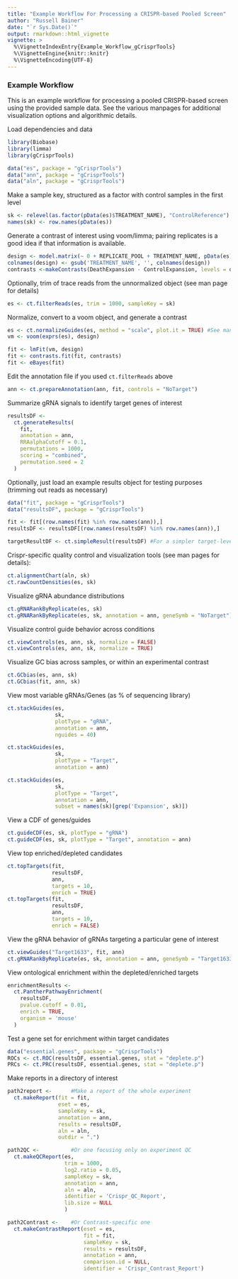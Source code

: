 ```yaml
---
title: "Example Workflow For Processing a CRISPR-based Pooled Screen"
author: "Russell Bainer"
date: "`r Sys.Date()`"
output: rmarkdown::html_vignette
vignette: >
  %\VignetteIndexEntry{Example_Workflow_gCrisprTools}
  %\VignetteEngine{knitr::knitr}
  %\VignetteEncoding{UTF-8}
---
```

### Example Workflow
This is an example workflow for processing a pooled CRISPR-based screen using the provided sample data. See the various manpages for additional visualization options and algorithmic details. 

Load dependencies and data
```r
library(Biobase)
library(limma)
library(gCrisprTools)

data("es", package = "gCrisprTools")
data("ann", package = "gCrisprTools")
data("aln", package = "gCrisprTools")
```

Make a sample key, structured as a factor with control samples in the first level
```r
sk <- relevel(as.factor(pData(es)$TREATMENT_NAME), "ControlReference")
names(sk) <- row.names(pData(es))
```

Generate a contrast of interest using voom/limma; pairing replicates is a good idea if that information is available. 
```r
design <- model.matrix(~ 0 + REPLICATE_POOL + TREATMENT_NAME, pData(es))
colnames(design) <- gsub('TREATMENT_NAME', '', colnames(design))
contrasts <-makeContrasts(DeathExpansion - ControlExpansion, levels = design)
```

Optionally, trim of trace reads from the unnormalized object (see man page for details)
```r
es <- ct.filterReads(es, trim = 1000, sampleKey = sk)
```

Normalize, convert to a voom object, and generate a contrast
```r
es <- ct.normalizeGuides(es, method = "scale", plot.it = TRUE) #See man page for other options
vm <- voom(exprs(es), design)

fit <- lmFit(vm, design)
fit <- contrasts.fit(fit, contrasts)
fit <- eBayes(fit)
```

Edit the annotation file if you used `ct.filterReads` above
```r
ann <- ct.prepareAnnotation(ann, fit, controls = "NoTarget")
```

Summarize gRNA signals to identify target genes of interest
```r
resultsDF <-
  ct.generateResults(
    fit,
    annotation = ann,
    RRAalphaCutoff = 0.1,
    permutations = 1000,
    scoring = "combined", 
    permutation.seed = 2
  )
```


Optionally, just load an example results object for testing purposes (trimming out reads as necessary)
```r
data("fit", package = "gCrisprTools")
data("resultsDF", package = "gCrisprTools")

fit <- fit[(row.names(fit) %in% row.names(ann)),]
resultsDF <- resultsDF[(row.names(resultsDF) %in% row.names(ann)),]

targetResultDF <- ct.simpleResult(resultsDF) #For a simpler target-level result object
```

Crispr-specific quality control and visualization tools (see man pages for details):
```r
ct.alignmentChart(aln, sk)
ct.rawCountDensities(es, sk)
```

Visualize gRNA abundance distributions
```r
ct.gRNARankByReplicate(es, sk) 
ct.gRNARankByReplicate(es, sk, annotation = ann, geneSymb = "NoTarget")  #Show locations of NTC gRNAs
```

Visualize control guide behavior across conditions
```r
ct.viewControls(es, ann, sk, normalize = FALSE)
ct.viewControls(es, ann, sk, normalize = TRUE)
```

Visualize GC bias across samples, or within an experimental contrast
```r
ct.GCbias(es, ann, sk)
ct.GCbias(fit, ann, sk)
```

View most variable gRNAs/Genes (as % of sequencing library)
```r
ct.stackGuides(es,
               sk,
               plotType = "gRNA",
               annotation = ann,
               nguides = 40)
```

```r
ct.stackGuides(es, 
               sk, 
               plotType = "Target", 
               annotation = ann)
```

```r
ct.stackGuides(es,
               sk,
               plotType = "Target",
               annotation = ann,
               subset = names(sk)[grep('Expansion', sk)])
```
               
               
View a CDF of genes/guides
```r
ct.guideCDF(es, sk, plotType = "gRNA")
ct.guideCDF(es, sk, plotType = "Target", annotation = ann)
```

View top enriched/depleted candidates
```r
ct.topTargets(fit,
              resultsDF,
              ann,
              targets = 10,
              enrich = TRUE)
ct.topTargets(fit,
              resultsDF,
              ann,
              targets = 10,
              enrich = FALSE)
```

View the gRNA behavior of gRNAs targeting a particular gene of interest
```r
ct.viewGuides("Target1633", fit, ann)
ct.gRNARankByReplicate(es, sk, annotation = ann, geneSymb = "Target1633")
```

View ontological enrichment within the depleted/enriched targets
```r
enrichmentResults <-
  ct.PantherPathwayEnrichment(
    resultsDF,
    pvalue.cutoff = 0.01,
    enrich = TRUE,
    organism = 'mouse'
  )
```

Test a gene set for enrichment within target candidates
```r
data("essential.genes", package = "gCrisprTools")
ROCs <- ct.ROC(resultsDF, essential.genes, stat = "deplete.p")
PRCs <- ct.PRC(resultsDF, essential.genes, stat = "deplete.p")
```

Make reports in a directory of interest
```r
path2report <-      #Make a report of the whole experiment
  ct.makeReport(fit = fit, 
                eset = es, 
                sampleKey = sk, 
                annotation = ann, 
                results = resultsDF, 
                aln = aln, 
                outdir = ".") 

path2QC <-          #Or one focusing only on experiment QC
  ct.makeQCReport(es, 
                  trim = 1000, 
                  log2.ratio = 0.05, 
                  sampleKey = sk, 
                  annotation = ann, 
                  aln = aln, 
                  identifier = 'Crispr_QC_Report',
                  lib.size = NULL
                  )                

path2Contrast <-    #Or Contrast-specific one
  ct.makeContrastReport(eset = es, 
                        fit = fit, 
                        sampleKey = sk, 
                        results = resultsDF, 
                        annotation = ann, 
                        comparison.id = NULL, 
                        identifier = 'Crispr_Contrast_Report')            
```



